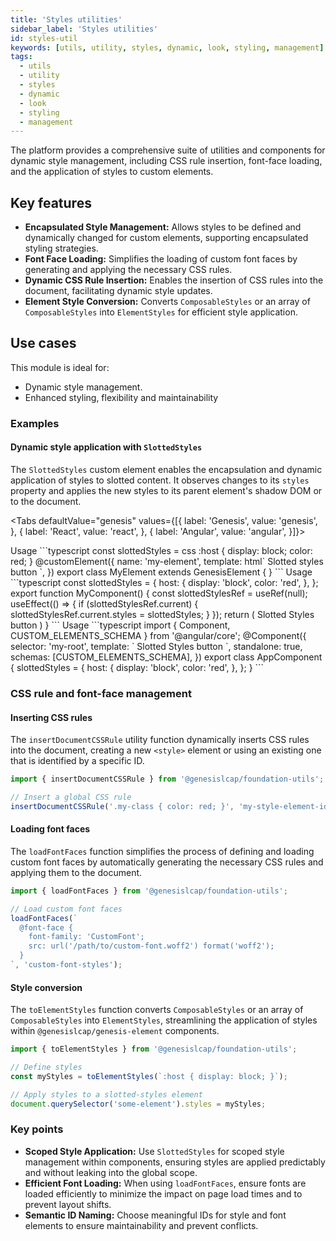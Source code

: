 ```yaml
---
title: 'Styles utilities'
sidebar_label: 'Styles utilities'
id: styles-util
keywords: [utils, utility, styles, dynamic, look, styling, management]
tags:
  - utils
  - utility
  - styles
  - dynamic
  - look
  - styling
  - management
---
```



The platform provides a comprehensive suite of utilities and components for dynamic style management, including CSS rule insertion, font-face loading, and the application of styles to custom elements.

## Key features

- **Encapsulated Style Management:** Allows styles to be defined and dynamically changed for custom elements, supporting encapsulated styling strategies.
- **Font Face Loading:** Simplifies the loading of custom font faces by generating and applying the necessary CSS rules.
- **Dynamic CSS Rule Insertion:** Enables the insertion of CSS rules into the document, facilitating dynamic style updates.
- **Element Style Conversion:** Converts `ComposableStyles` or an array of `ComposableStyles` into `ElementStyles` for efficient style application.

## Use cases

This module is ideal for:
- Dynamic style management.
- Enhanced styling, flexibility and maintainability

### Examples

#### Dynamic style application with `SlottedStyles`

The `SlottedStyles` custom element enables the encapsulation and dynamic application of styles to slotted content. It observes changes to its `styles` property and applies the new styles to its parent element's shadow DOM or to the document.



<Tabs defaultValue="genesis" values={[{ label: 'Genesis', value: 'genesis', }, { label: 'React', value: 'react', }, { label: 'Angular', value: 'angular', }]}>

  <TabItem value="genesis">
    Usage
    ```typescript
    const slottedStyles = css
    :host {
      display: block;
      color: red;
    }
    @customElement({
      name: 'my-element',
      template: html`
          <rapid-button> <slotted-styles :styles="${() => slottedStyles}"></slotted-styles> Slotted styles button </rapid-button>
          `,
    })
    export class MyElement extends GenesisElement {
    }
    ```

  </TabItem>
  <TabItem value="react">
    Usage
    ```typescript
    const slottedStyles = {
      host:
      {
        display: 'block',
        color: 'red',
      },
    };
    export function MyComponent() {
      const slottedStylesRef = useRef(null);
      useEffect(() => {
        if (slottedStylesRef.current) {
          slottedStylesRef.current.styles = slottedStyles;
        }
      });
      return (
        <rapid-button>
          <slotted-styles ref={slottedStylesRef}></slotted-styles>
          Slotted Styles button
        </rapid-button>
      )
    }
    ```
  </TabItem>
  <TabItem value="angular">
    Usage
    ```typescript
    import { Component, CUSTOM_ELEMENTS_SCHEMA } from '@angular/core';
    @Component({
      selector: 'my-root',
      template: `
          <rapid-button>
            <slotted-styles [styles]=slottedStyles></slotted-styles>
            Slotted Styles button
          </rapid-button>
          `,
      standalone: true,
      schemas: [CUSTOM_ELEMENTS_SCHEMA],
    })
    export class AppComponent {
      slottedStyles = {
      host:
      {
        display: 'block',
        color: 'red',
      },
    };
  }
    ```
  </TabItem>
</Tabs>

### CSS rule and font-face management

#### Inserting CSS rules

The `insertDocumentCSSRule` utility function dynamically inserts CSS rules into the document, creating a new `<style>` element or using an existing one that is identified by a specific ID.

```typescript
import { insertDocumentCSSRule } from '@genesislcap/foundation-utils';

// Insert a global CSS rule
insertDocumentCSSRule('.my-class { color: red; }', 'my-style-element-id');
```

#### Loading font faces

The `loadFontFaces` function simplifies the process of defining and loading custom font faces by automatically generating the necessary CSS rules and applying them to the document.

```typescript
import { loadFontFaces } from '@genesislcap/foundation-utils';

// Load custom font faces
loadFontFaces(`
  @font-face {
    font-family: 'CustomFont';
    src: url('/path/to/custom-font.woff2') format('woff2');
  }
`, 'custom-font-styles');
```

#### Style conversion

The `toElementStyles` function converts `ComposableStyles` or an array of `ComposableStyles` into `ElementStyles`, streamlining the application of styles within `@genesislcap/genesis-element` components.

```typescript
import { toElementStyles } from '@genesislcap/foundation-utils';

// Define styles
const myStyles = toElementStyles(`:host { display: block; }`);

// Apply styles to a slotted-styles element
document.querySelector('some-element').styles = myStyles;
```

### Key points

- **Scoped Style Application:** Use `SlottedStyles` for scoped style management within components, ensuring styles are applied predictably and without leaking into the global scope.
- **Efficient Font Loading:** When using `loadFontFaces`, ensure fonts are loaded efficiently to minimize the impact on page load times and to prevent layout shifts.
- **Semantic ID Naming:** Choose meaningful IDs for style and font elements to ensure maintainability and prevent conflicts.
